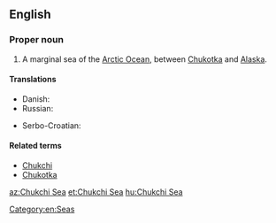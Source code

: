 ==English==
{{wikipedia}}

===Proper noun===
{{en-proper noun}}

# A marginal sea of the [[Arctic Ocean]], between [[Chukotka]] and [[Alaska]].

====Translations====
{{trans-top|part of the Arctic Ocean}}
* Danish: {{t|da|Tjuktjerhavet}}
* Russian: {{t+|ru|Чуко́тское мо́ре|n}}
{{trans-mid}}
* Serbo-Croatian: {{t|sh|Čukotsko more}}
{{trans-bottom}}

====Related terms====
* [[Chukchi]]
* [[Chukotka]]

[[Category:en:Seas]]

[[az:Chukchi Sea]]
[[et:Chukchi Sea]]
[[hu:Chukchi Sea]]